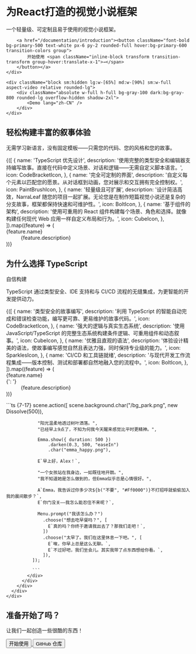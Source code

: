 
<div className="py-10 lg:m-12 relative flex flex-col lg:!flex-row justify-between items-center gap-12 text-left">
    <div className="flex-1 lg:max-w-[45%]">
        <h1 className="text-6xl font-bold mb-4 max-w-[700px] inline-flex flex-wrap text-gray-900 dark:text-white">为<span className="text-primary-500 underline break-words">React</span>打造的视觉小说框架</h1>
        <p className="text-lg my-8 max-w-[500px] text-gray-600 dark:text-gray-300">一个轻量级、可定制且易于使用的视觉小说框架。</p>

        <a href="/documentation/introduction"><button className="font-bold bg-primary-500 text-white px-6 py-2 rounded-full hover:bg-primary-600 transition-colors group">
            开始使用 <span className="inline-block transform transition-transform group-hover:translate-x-1">→</span>
        </button></a>
    </div>
    
    <div className="block sm:hidden lg:w-[65%] md:w-[90%] sm:w-full aspect-video relative rounded-lg">
        <div className="absolute w-full h-full bg-gray-100 dark:bg-gray-800 rounded-lg overflow-hidden shadow-2xl">
            <Demo lang="zh-CN" />
        </div>
    </div>
</div>

<div className="w-full">
    <div className="mx-auto max-w-7xl px-6 lg:px-8 w-full">
        <div className="mx-auto max-w-2xl lg:text-center p-6 w-full">
            <h2 className="mt-2 text-4xl font-semibold tracking-tight text-pretty text-gray-900 dark:text-white sm:text-5xl lg:text-balance !leading-none">轻松构建丰富的叙事体验</h2>
            <div className="mt-6 text-lg/8 text-gray-600 dark:text-gray-300">无需学习新语言，没有固定模板——只需您的代码、您的风格和您的故事。</div>
        </div>
        <div className="mx-auto mt-4 max-w-2xl lg:max-w-4xl">
            <dl className="grid max-w-xl grid-cols-1 gap-x-8 gap-y-10 lg:max-w-none lg:grid-cols-2 lg:gap-y-16">
            {([
            {
                name: 'TypeScript 优先设计',
                description:
                '使用完整的类型安全和编辑器支持编写故事。直接在代码中定义场景、对话和逻辑——无需自定义脚本语言。',
                icon: CodeBracketIcon,
            },
            {
                name: '完全可定制的界面',
                description:
                '自定义每个元素以匹配您的愿景。从对话框到动画，您对展示和交互拥有完全控制权。',
                icon: PaintBrushIcon,
            },
            {
                name: '轻量级且可扩展',
                description:
                '设计简洁高效，NarraLeaf 随您的项目一起扩展。无论您是在制作短篇视觉小说还是复杂的分支故事，框架都保持快速和可维护性。',
                icon: BoltIcon,
            },
            {
                name: '基于组件的架构',
                description:
                '使用可重用的 React 组件构建每个场景、角色和选择。就像构建任何现代 Web 应用一样自定义布局和行为。',
                icon: CubeIcon,
            },
            ]).map((feature) => (
                <div key={feature.name} className="relative pl-16">
                <dt className="text-base/7 font-semibold text-gray-900 dark:text-white">
                    <div className="absolute top-0 left-0 flex size-10 items-center justify-center rounded-lg bg-primary-500">
                    <feature.icon aria-hidden="true" className="size-6 text-white" />
                    </div>
                    {feature.name}
                </dt>
                <dd className="mt-2 text-base/7 text-gray-600 dark:text-gray-300">{feature.description}</dd>
                </div>
            ))}
            </dl>
        </div>
    </div>
</div>


<div className="overflow-hidden dark:bg-primary-900 light:bg-primary-100 rounded-lg py-12 sm:py-12 mt-16 px-4">
      <div className="mx-auto max-w-7xl">
        <div className="mx-auto grid max-w-2xl grid-cols-1 gap-y-16 sm:gap-y-20 lg:mx-0 lg:max-w-none lg:grid-cols-2">
          <div className="lg:pt-4 lg:pr-8">
            <div className="lg:max-w-lg">
              <h2 className="text-base/7 font-semibold text-primary-500">为什么选择 TypeScript</h2>
              <p className="mt-2 text-4xl font-semibold tracking-tight text-pretty text-gray-900 dark:text-white sm:text-5xl">自信构建</p>
              <p className="mt-6 text-lg/8 text-gray-600 dark:text-gray-300">TypeScript 通过类型安全、IDE 支持和与 CI/CD 流程的无缝集成，为更智能的开发提供动力。</p>
              <dl className="mt-10 max-w-xl space-y-8 text-base/7 text-gray-600 dark:text-gray-300 lg:max-w-none">
  {([
    {
      name: '类型安全的故事编写',
      description:
        '利用 TypeScript 的智能自动完成和错误检查功能，编写更可靠、更易维护的故事代码。',
      icon: CodeBracketIcon,
    },
    {
      name: '强大的逻辑与真实生态系统',
      description:
        '使用 JavaScript/TypeScript 的完整生态系统构建条件逻辑、可重用组件和动态叙事。',
      icon: CubeIcon,
    },
    {
      name: '优雅且直观的语法',
      description:
        '体验设计精美的语法，使故事编写感觉自然且表达力强，同时保持专业级的能力。',
      icon: SparklesIcon,
    },
    {
      name: 'CI/CD 和工具链就绪',
      description:
        '与现代开发工作流程集成——版本控制、测试和部署都自然地融入您的流程中。',
      icon: BoltIcon,
    },
  ]).map((feature) => (
    <div key={feature.name} className="relative pl-9">
      <dt className="inline font-semibold text-gray-900 dark:text-white">
        <feature.icon aria-hidden="true" className="absolute top-1 left-1 size-5 text-primary-500 dark:text-primary-400" />
        {feature.name}
      </dt>
      {': '}
      <dd className="inline">{feature.description}</dd>
    </div>
  ))}
</dl>
            </div>
          </div>
          <div className="lg:pt-4">
            <div className="rounded-xl p-6 shadow-xl ring-1 ring-gray-400/10 dark:ring-gray-700/10 dark:bg-gray-800">
              ```ts {7-17}
              scene.action([
                scene.background.char("/bg_park.png", new Dissolve(500)),

                "阳光温柔地透过树叶洒落。",
                "已经早上9点了，不知为何我今天醒来感觉比平时更精神。",

                Emma.show({ duration: 500 })
                    .darken(0.3, 500, "easeIn")
                    .char("emma_happy.png"),

                E`早上好，Alex！`,

                "一个女孩站在我身边，一如既往地开朗。",
                "我不知道她是怎么做到的，但Emma似乎总是心情很好。",

                A`Emma，我告诉过你多少次${b("不要", "#Ff0000")}不打招呼就偷偷加入我的晨间散步？`,
                E`你门没关——我怎么能忍住不来呢？`,

                Menu.prompt("我该怎么办？")
                  .choose("想去吃早餐吗？", [
                    E`真的吗？你终于邀请我出去了？那我们走吧！`,
                  ])
                  .choose("太早了。我们在这里休息一下吧。", [
                    E`唉，你早上总是这么无聊。`,
                    E`不过好吧，我们坐会儿。其实我带了点东西想给你看。`,
                  ]),
              ]);

              ```
            </div>
          </div>
        </div>
      </div>
    </div>

<div className="w-full flex flex-col items-center py-16 rounded-lg mt-16">
  <h2 className="mt-2 mb-4 text-4xl font-semibold tracking-tight text-pretty text-gray-900 dark:text-white sm:text-5xl lg:text-balance !leading-none">准备开始了吗？</h2>
  <p className="text-lg text-gray-600 dark:text-gray-300 mb-8">让我们一起创造一些很酷的东西！</p>
  <div className="flex gap-4">
    <a href="/documentation/introduction">
      <button className="bg-primary-500 text-white px-8 py-3 rounded-full hover:bg-primary-600 transition-colors text-lg font-semibold">
        开始使用
      </button>
    </a>
    <a href="https://github.com/NarraLeaf/narraleaf-react" target="_blank" rel="noopener noreferrer">
      <button className="border-2 border-primary-500 text-primary-500 dark:text-primary-400 bg-transparent px-8 py-3 rounded-full hover:bg-primary-50 dark:hover:bg-primary-800 transition-colors text-lg font-semibold">
        GitHub 仓库
      </button>
    </a>
  </div>
</div>

